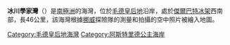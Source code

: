 {{coord|71|14|S|5|30|W|source:GNIS|display=title}}

'''冰川學家灣'''（{{lang-en|Glaciologist Bay}}）是[[南極洲|南極洲]]的海灣，位於[[毛德皇后地|毛德皇后地]]沿岸，處於[[傑爾巴特冰架|傑爾巴特冰架]]西南部，長46公里，該海灣根據[[挪威|挪威]]探險隊的測量和拍攝的空中照片被繪入地圖。

{{DEFAULTSORT:Glaciologist Bay}}
[[Category:毛德皇后地海灣|Category:毛德皇后地海灣]]
[[Category:阿斯特里德公主海岸|Category:阿斯特里德公主海岸]]


{{PrincessAstridCoast-geo-stub}}